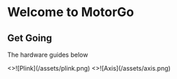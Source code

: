 
# Welcome to MotorGo

## Get Going

The hardware guides below

<Cards>
  <Cards.Card title="MotorGo Plink" href="/docs/motorgo_plink_1/" arrow >
    <>![Plink](/assets/plink.png)</>
  </Cards.Card>
  <Cards.Card
    title="MotorGo Axis"
    href="/docs/motorgo_core_1/"
    arrow
  >
    <>![Axis](/assets/axis.png)</>
    </Cards.Card>
</Cards>
